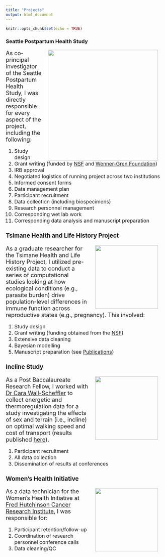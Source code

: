 ```yaml
---
title: "Projects"
output: html_document
---
```


```r
knitr::opts_chunk$set(echo = TRUE)
```

### Seattle Postpartum Health Study

<img align="right" width="350" hspace = "20" src=clipart_FB.jpg>

<font size="4"> As co-principal investigator of the Seattle Postpartum Health Study, I was directly responsible for every aspect of the project, including the following: <br /> <font size="3">

1. Study design <br />
2. Grant writing (funded by [NSF](https://www.nsf.gov/pubs/2005/nsf05607/nsf05607.htm){target="_blank"} and [Wenner-Gren Foundation](http://www.wennergren.org/programs/dissertation-fieldwork-grants){target="_blank"}) <br />
3. IRB approval <br />
4. Negotiated logistics of running project across two institutions <br />
5. Informed consent forms <br />
6. Data management plan <br />
7. Participant recruitment <br />
8. Data collection (including biospecimens) <br />
9. Research personnel management <br />
10. Corresponding wet lab work <br />
11. Corresponding data analysis and manuscript preparation <br />

### Tsimane Health and Life History Project

<img align="right" width="200" hspace = "20" src=Picture2.jpg>

<font size="4"> As a graduate researcher for the Tsimane Health and Life History Project, I utilized pre-existing data to conduct a series of computational studies looking at how ecological conditions (e.g., parasite burden) drive population-level differences in immune function across reproductive states (e.g., pregnancy). This involved: <br /> <font size="3">

1. Study design <br />
2. Grant writing (funding obtained from the [NSF](https://www.nsfgrfp.org/){target="_blank"}) <br />
3. Extensive data cleaning <br />
4. Bayesian modelling <br />
5. Manuscript preparation (see [Publications](Publications.html){target="_blank"}) <br />

### Incline Study

<img align="right" width="200" hspace = "20" src=Incline.jpg>

<font size="4"> As a Post Baccalaureate Research Fellow, I worked with [Dr Cara Wall-Scheffler](https://wallscheffler.wordpress.com/){target="_blank"} to collect energetic and thermoregulation data for  a study investigating the effects of sex and terrain (i.e., incline) on optimal walking speed and cost of transport (results published [here](https://academic.oup.com/icb/article/55/6/1155/2363610){target="_blank"}).<br /> <font size="3">

1. Participant recruitment <br />
2. All data collection <br />
3. Dissemination of results at conferences

### Women's Health Initiative

<img align="right" width="200" hspace = "20" src=WHI.jpg>

<font size="4"> As a data technician for the Women's Health Initiative at [Fred Hutchinson Cancer Research Institute](https://www.fredhutch.org/en.html){target="_blank"}, I was responsible for:<br /> <font size="3">

1. Participant retention/follow-up
2. Coordination of research personnel conference calls
3. Data cleaning/QC
